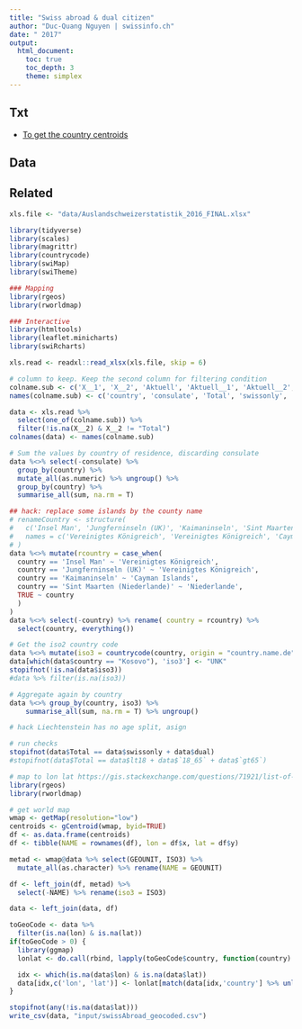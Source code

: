 ```yaml
---
title: "Swiss abroad & dual citizen"
author: "Duc-Quang Nguyen | swissinfo.ch"
date: " 2017"
output: 
  html_document:
    toc: true
    toc_depth: 3
    theme: simplex
---
```

## Txt

* [To get the country centroids](https://gis.stackexchange.com/questions/71921/list-of-central-coordinates-for-all-countries)

## Data

## Related


```r
xls.file <- "data/Auslandschweizerstatistik_2016_FINAL.xlsx"

library(tidyverse)
library(scales)
library(magrittr)
library(countrycode)
library(swiMap)
library(swiTheme)

### Mapping 
library(rgeos)
library(rworldmap)

### Interactive 
library(htmltools)
library(leaflet.minicharts)
library(swiRcharts)
```

```r
xls.read <- readxl::read_xlsx(xls.file, skip = 6)

# column to keep. Keep the second column for filtering condition
colname.sub <- c('X__1', 'X__2', 'Aktuell', 'Aktuell__1', 'Aktuell__2', '<18__1', '18 - 65', '>65')
names(colname.sub) <- c('country', 'consulate', 'Total', 'swissonly', 'dual', 'lt18', '18_65', 'gt65')

data <- xls.read %>% 
  select(one_of(colname.sub)) %>%
  filter(!is.na(X__2) & X__2 != "Total")
colnames(data) <- names(colname.sub)

# Sum the values by country of residence, discarding consulate
data %<>% select(-consulate) %>%
  group_by(country) %>%
  mutate_all(as.numeric) %>% ungroup() %>%
  group_by(country) %>%
  summarise_all(sum, na.rm = T)

## hack: replace some islands by the county name
# renameCountry <- structure(
#   c('Insel Man', 'Jungferninseln (UK)', 'Kaimaninseln', 'Sint Maarten (Niederlande)'),
#   names = c('Vereinigtes Königreich', 'Vereinigtes Königreich', 'Cayman Islands', 'Niederlande')
# )
data %<>% mutate(rcountry = case_when(
  country == 'Insel Man' ~ 'Vereinigtes Königreich',
  country == 'Jungferninseln (UK)' ~ 'Vereinigtes Königreich',
  country == 'Kaimaninseln' ~ 'Cayman Islands',
  country == 'Sint Maarten (Niederlande)' ~ 'Niederlande',
  TRUE ~ country
  )
)
data %<>% select(-country) %>% rename( country = rcountry) %>%
  select(country, everything())

# Get the iso2 country code
data %<>% mutate(iso3 = countrycode(country, origin = "country.name.de", "iso3c")) 
data[which(data$country == "Kosovo"), 'iso3'] <- "UNK"
stopifnot(!is.na(data$iso3))
#data %>% filter(is.na(iso3))

# Aggregate again by country
data %<>% group_by(country, iso3) %>%
    summarise_all(sum, na.rm = T) %>% ungroup()

# hack Liechtenstein has no age split, asign 

# run checks
stopifnot(data$Total == data$swissonly + data$dual)
#stopifnot(data$Total == data$lt18 + data$`18_65` + data$`gt65`)

```

```r
# map to lon lat https://gis.stackexchange.com/questions/71921/list-of-central-coordinates-for-all-countries
library(rgeos)
library(rworldmap)

# get world map
wmap <- getMap(resolution="low")
centroids <- gCentroid(wmap, byid=TRUE)
df <- as.data.frame(centroids)
df <- tibble(NAME = rownames(df), lon = df$x, lat = df$y)

metad <- wmap@data %>% select(GEOUNIT, ISO3) %>% 
  mutate_all(as.character) %>% rename(NAME = GEOUNIT)

df <- left_join(df, metad) %>%
  select(-NAME) %>% rename(iso3 = ISO3)

data <- left_join(data, df)

toGeoCode <- data %>% 
  filter(is.na(lon) & is.na(lat)) 
if(toGeoCode > 0) {
  library(ggmap)
  lonlat <- do.call(rbind, lapply(toGeoCode$country, function(country) data.frame(country=country, geocode(country))))

  idx <- which(is.na(data$lon) & is.na(data$lat))
  data[idx,c('lon', 'lat')] <- lonlat[match(data[idx,'country'] %>% unlist(use.names = F), lonlat$country), c('lon', 'lat')]  
}

stopifnot(any(!is.na(data$lat)))
write_csv(data, "input/swissAbroad_geocoded.csv")

```